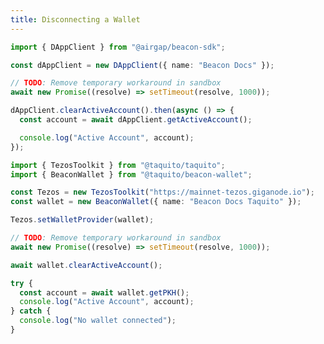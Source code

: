 ```yaml
---
title: Disconnecting a Wallet
---
```






<!-- embedme disconnect-wallet.beacon.ts -->

```ts
import { DAppClient } from "@airgap/beacon-sdk";

const dAppClient = new DAppClient({ name: "Beacon Docs" });

// TODO: Remove temporary workaround in sandbox
await new Promise((resolve) => setTimeout(resolve, 1000));

dAppClient.clearActiveAccount().then(async () => {
  const account = await dAppClient.getActiveAccount();

  console.log("Active Account", account);
});
```

<!-- embedme disconnect-wallet.taquito.ts -->

```ts
import { TezosToolkit } from "@taquito/taquito";
import { BeaconWallet } from "@taquito/beacon-wallet";

const Tezos = new TezosToolkit("https://mainnet-tezos.giganode.io");
const wallet = new BeaconWallet({ name: "Beacon Docs Taquito" });

Tezos.setWalletProvider(wallet);

// TODO: Remove temporary workaround in sandbox
await new Promise((resolve) => setTimeout(resolve, 1000));

await wallet.clearActiveAccount();

try {
  const account = await wallet.getPKH();
  console.log("Active Account", account);
} catch {
  console.log("No wallet connected");
}
```


